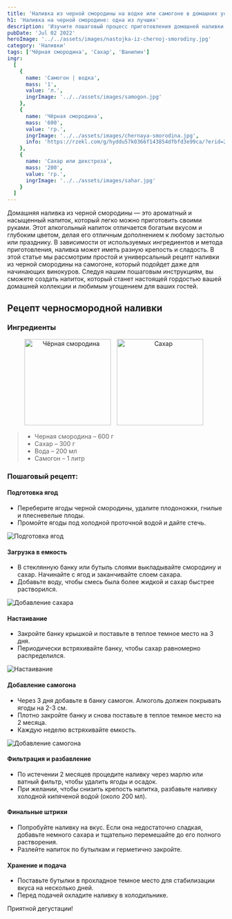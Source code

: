 ```yaml
---
title: 'Наливка из черной смородины на водке или самогоне в домашних условиях (рецепт)'
h1: 'Наливка на черной смородине: одна из лучших'
description: 'Изучите пошаговый процесс приготовления домашней наливки из черной смородины на самогоне, идеальный рецепт для тех, кто ценит качество и аромат природных ингредиентов. Создайте уникальный алкогольный напиток, который порадует своим богатым вкусом и насыщенным оттенком, становясь замечательным выбором для любого праздника или особого случая'
pubDate: 'Jul 02 2022'
heroImage: '../../assets/images/nastojka-iz-chernoj-smorodiny.jpg'
category: 'Наливки'
tags: ['Чёрная смородина', 'Сахар', 'Ванилин']
ingr:
  [
    {
      name: 'Самогон | водка',
      mass: '1',
      value: 'л.',
      ingrImage: '../../assets/images/samogon.jpg'
    },
    {
      name: 'Чёрная смородина',
      mass: '600',
      value: 'гр.',
      ingrImage: '../../assets/images/chernaya-smorodina.jpg',
      info: 'https://rzekl.com/g/hyddu57k0366f143854dfbfd3e99ca/?erid=25H8d7vbP8SRTvH4QP3RzP&ulp=https%3A%2F%2Fmegamarket.ru%2Fcatalog%2F%3Fq%3D%25D1%2587%25D1%2591%25D1%2580%25D0%25BD%25D0%25B0%25D1%258F%2520%25D1%2581%25D0%25BC%25D0%25BE%25D1%2580%25D0%25BE%25D0%25B4%25D0%25B8%25D0%25BD%25D0%25B0'
    },
    {
      name: 'Сахар или декстроза',
      mass: '200',
      value: 'гр.',
      ingrImage: '../../assets/images/sahar.jpg'
    }
  ]
---
```



Домашняя наливка из черной смородины — это ароматный и насыщенный напиток, который легко можно приготовить своими руками. Этот алкогольный напиток отличается богатым вкусом и глубоким цветом, делая его отличным дополнением к любому застолью или празднику. В зависимости от используемых ингредиентов и метода приготовления, наливка может иметь разную крепость и сладость. В этой статье мы рассмотрим простой и универсальный рецепт наливки из черной смородины на самогоне, который подойдет даже для начинающих винокуров. Следуя нашим пошаговым инструкциям, вы сможете создать напиток, который станет настоящей гордостью вашей домашней коллекции и любимым угощением для ваших гостей.

## Рецепт черносмородной наливки

### Ингредиенты

<p align='center'>
	<Image
		height='200'
		style='display: inline-block; margin-right: 10px;'
		src={img1}
		formats='avif'
		alt='Чёрная смородина'
	/>
	<Image
		height='200'
		style='display: inline-block; margin-right: 10px;'
		src={img2}
		formats='avif'
		alt='Сахар'
	/>
</p>

> - Черная смородина – 600 г
> - Сахар – 300 г
> - Вода – 200 мл
> - Самогон – 1 литр

### Пошаговый рецепт:

#### Подготовка ягод

- Переберите ягоды черной смородины, удалите плодоножки, гнилые и плесневелые плоды.
- Промойте ягоды под холодной проточной водой и дайте стечь.

<Image src={img3} formats='avif' alt='Подготовка ягод' />

#### Загрузка в емкость

- В стеклянную банку или бутыль слоями выкладывайте смородину и сахар. Начинайте с ягод и заканчивайте слоем сахара.
- Добавьте воду, чтобы смесь была более жидкой и сахар быстрее растворился.

<Image src={img5} formats='avif' alt='Добавление сахара' />

#### Настаивание

- Закройте банку крышкой и поставьте в теплое темное место на 3 дня.
- Периодически встряхивайте банку, чтобы сахар равномерно распределился.

<Image src={img4} formats='avif' alt='Настаивание' />

#### Добавление самогона

- Через 3 дня добавьте в банку самогон. Алкоголь должен покрывать ягоды на 2-3 см.
- Плотно закройте банку и снова поставьте в теплое темное место на 2 месяца.
- Каждую неделю встряхивайте емкость.

<Image src={img6} formats='avif' alt='Добавление самогона' />

#### Фильтрация и разбавление

- По истечении 2 месяцев процедите наливку через марлю или ватный фильтр, чтобы удалить ягоды и осадок.
- При желании, чтобы снизить крепость напитка, разбавьте наливку холодной кипяченой водой (около 200 мл).

#### Финальные штрихи

- Попробуйте наливку на вкус. Если она недостаточно сладкая, добавьте немного сахара и тщательно перемешайте до его полного растворения.
- Разлейте напиток по бутылкам и герметично закройте.

#### Хранение и подача

- Поставьте бутылки в прохладное темное место для стабилизации вкуса на несколько дней.
- Перед подачей охладите наливку в холодильнике.

Приятной дегустации!
